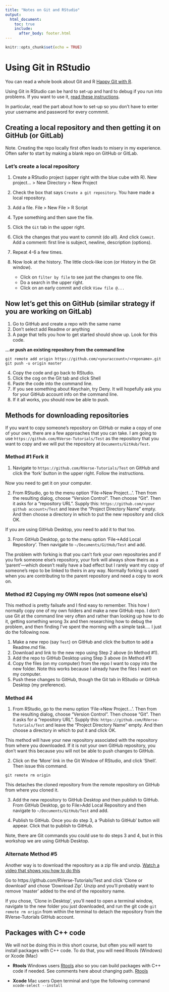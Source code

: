 ```yaml
---
title: "Notes on Git and RStudio"
output:
  html_document:
    toc: true
    include:
      after_body: footer.html
---
```


```r
knitr::opts_chunk$set(echo = TRUE)
```

# Using Git in RStudio

You can read a whole book about Git and R [Happy Git with R](http://happygitwithr.com/index.html).

Using Git in RStudio can be hard to set-up and hard to debug if you run into problems.  If you want to use it, [read these instructions](https://cfss.uchicago.edu/git07.html).

In particular, read the part about how to set-up so you don't have to enter your username and password for every commmit.

## Creating a local repository and then getting it on GitHub (or GitLab)

Note. Creating the repo locally first often leads to misery in my experience. Often safer to start by making a blank repo on GitHub or GitLab.

### Let's create a local repository

1. Create a RStudio project (upper right with the blue cube with R). New project... > New Directory > New Project
2. Check the box that says `Create a git repository`. You have made a local repository.
3. Add a file. File > New File > R Script
4. Type something and then save the file.
5. Click the `Git` tab in the upper right.
6. Click the changes that you want to commit (do all). And click `Commit`. Add a comment: first line is subject, newline, description (options).
7. Repeat 4-6 a few times.
8. Now look at the history. The little clock-like icon (or History in the Git window). 
   
   * Click on `filter by file` to see just the changes to one file.
   * Do a search in the upper right.
   * Click on an early commit and click `View file @...`
   
## Now let's get this on GitHub (similar strategy if you are working on GitLab)

1. Go to GitHub and create a repo with the same name
2. Don't select add Readme or anything
3. A page that tells you how to get started should show up. Look for this code.

**…or push an existing repository from the command line**
```
git remote add origin https://github.com/<youraccount>/<reponame>.git
git push -u origin master
```

4. Copy the code and go back to RStudio.
5. Click the cog on the Git tab and click Shell
6. Paste the code into the command line.
7. If you see something about Keychain, try Deny. It will hopefully ask you for your GitHub account info on the command line.
8. If it all works, you should now be able to push.


## Methods for downloading repositories

If you want to copy someone's repository on GitHub or make a copy of one of your own, there are a few approaches that you can take. I am going to use `https://github.com/RVerse-Tutorials/Test` as the repository that you want to copy and we will put the repository at `Documents/GitHub/Test`.

### Method #1 Fork it

1. Navigate to `https://github.com/RVerse-Tutorials/Test` on GitHub and click the 'fork' button in the upper right. Follow the instructions.

Now you need to get it on your computer.

2. From RStudio, go to the menu option
'File->New Project...'. Then from the resulting dialog, choose
"Version Control".  Then choose "Git".  Then it asks for a "repository URL".
Supply this: `https://github.com/<your github account>/Test` and 
leave the "Project Directory Name" empty.  And then choose a directory 
in which to put the new repository and click OK.

If you are using GitHub Desktop, you need to add it to that too.

3. From GitHub Desktop, go to the menu option
'File->Add Local Repository'. Then navigate to  `~/Documents/GitHub/Test` and add.

The problem with forking is that you can't fork your own repositories and if you fork someone else's repository, your fork will always show theirs as a 'parent'---which doesn't really have a bad effect but I rarely want my copy of someone's repo to be linked to theirs in any way. Normally forking is used when you are contributing to the parent repository and need a copy to work on.

### Method #2 Copying my OWN repos (not someone else's)

This method is pretty failsafe and I find easy to remember. This how I normally copy one of my own folders and make a new GitHub repo. I don't use Git at the command line very often and rather than looking up how to do it, getting something wrong 3x and then researching how to debug the problem, and then finding I've spent the morning with a simple task.... I just do the following now.

1. Make a new repo (say `Test`) on GitHub and click the button to add a Readme.md file.
2. Download and link to the new repo using Step 2 above (in Method #1). 
3. Add the repo to GitHub Desktop using Step 3 above (in Method #1)
4. Copy the files (on my computer) from the repo I want to copy into the new folder. Note this works because I already have the files I want on my computer.
5. Push these changes to GitHub, though the Git tab in RStudio or GitHub Desktop (my preference).

### Method #4

1. From RStudio, go to the menu option
'File->New Project...'. Then from the resulting dialog, choose
"Version Control".  Then choose "Git".  Then it asks for a "repository URL".
Supply this: `https://github.com/RVerse-Tutorials/Test` and 
leave the "Project Directory Name" empty.  And then choose a directory 
in which to put it and click OK.

This method will have your new repository associated with the repository from where you downloaded. If it is not your own GitHub repository, you don't want this because you will not be able to push changes to GitHub.

2. Click on the 'More' link in the Git Window of RStudio, and click 'Shell'.  Then issue this command.
```
git remote rm origin
```
This detaches the cloned repository from the remote repository on GitHub from where you cloned it. 

3. Add the new repository to GitHub Desktop and then publish to GitHub. From GitHub Desktop, go to File>Add Local Repository and then navigate to `~/Documents/GitHub/Test` and add.

4. Publish to GitHub. Once you do step 3, a 'Publish to GitHub' button will appear. Click that to publish to GitHub.

Note, there are Git commands you could use to do steps 3 and 4, but in this workshop we are using GitHub Desktop.

### Alternate Method #5

Another way is to download the repository as a zip file and unzip.  [Watch a video that shows you how to do this](https://youtu.be/bYySjso7vRo)

Go to https://github.com/RVerse-Tutorials/Test and click 'Clone or download' and chose 'Download Zip'.  Unzip and you'll probably want to remove  'master' added to the end of the repository name.

If you chose, 'Clone in Desktop', you'll need to open a terminal window, navigate to the new folder you just downloaded, and run the git code `git remote rm origin` from within the terminal to detach the repository from the RVerse-Tutorials GitHub account.


## Packages with C++ code

We will not be doing this in this short course, but often you will want to install packages with C++ code.  To do that, you will need Rtools (Windows) or Xcode (Mac)

* **Rtools** Windows users  [Rtools](https://cran.r-project.org/bin/windows/Rtools/) also so you can build packages with C++ code if needed.  See comments here about changing path. [Rtools](http://stat545.com/packages01_system-prep.html#windows-system-prep)

* **Xcode** Mac users Open terminal and type the following command `xcode-select --install`

